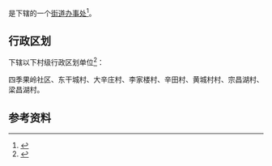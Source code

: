 {{中国乡级行政区|41/09/02/009/000}}

'''{{PAGENAMEBASE}}'''是{{PRC admin/fullname|41/09/02/009/000|3}}下辖的一个[[街道办事处|街道办事处]]<ref>{{PRC admin/ref sgc|{{PRC admin/parent|41/09/02/009/000}}}}</ref>。

== 行政区划 ==
{{PAGENAMEBASE}}下辖以下村级行政区划单位<ref>{{PRC admin/ref sgc|41/09/02/009/000}}</ref>：

四季果岭社区、东干城村、大辛庄村、李家楼村、辛田村、黄城村村、宗昌湖村、梁昌湖村。

== 参考资料 ==
{{reflist}}

{{河南行政区划小作品}}
{{PRC admin/navcat|41/09/02/009/000}}